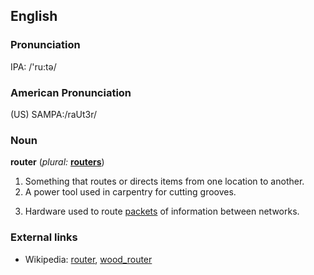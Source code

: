 ==English==

===Pronunciation===
IPA: /'ru:tə/

===American Pronunciation===
(US) SAMPA:/raUt3r/

===Noun===
'''router'''  (''plural:'' '''[[routers]]''')
# Something that routes or directs items from one location to another.
# A power tool used in carpentry for cutting grooves.
# {{internet}} Hardware used to route [[packet]]s of information between networks.

===External links===
* Wikipedia: [[w:router|router]], [[w:wood_router|wood_router]]